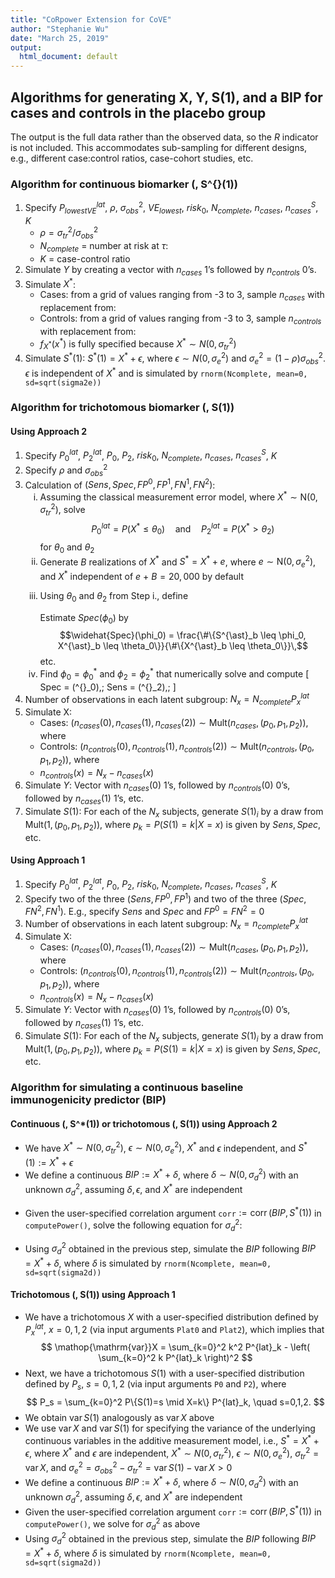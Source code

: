 ```yaml
---
title: "CoRpower Extension for CoVE"
author: "Stephanie Wu"
date: "March 25, 2019"
output:
  html_document: default
---
```


\DeclareMathOperator{\corr}{corr}
\DeclareMathOperator{\var}{var}

## Algorithms for generating X, Y, S(1), and a BIP for cases and controls in the placebo group
The output is the full data rather than the observed data, so the $R$ indicator is not included. This accommodates sub-sampling for different designs, e.g., different case:control ratios, case-cohort studies, etc.

### Algorithm for continuous biomarker \(\, S^{\ast}(1)\)

<ol>
<li> Specify $P^{lat}_{lowestVE}$, $\rho$, $\sigma^2_{obs}$, $VE_{lowest}$, $risk_0$, $N_{complete}$, $n_{cases}$, $n^S_{cases}$, $K$
  <ul> 
  <li> $\rho = \sigma^2_{tr} / \sigma^2_{obs}$
  <li> $N_{complete}$ = number at risk at $\tau$:
  \begin{align*}
  N_{complete} &= N_{randomized}*P(T>\tau, C>\tau | Z = 0)\\
  &= N_{randomized}*P(T>\tau | Z=0)*P(C>\tau | Z=0) \quad \text{ because } T, C \text{ independent}
  \end{align*}
  <li> $K$ = case-control ratio
  </ul>
  
<li> Simulate $Y$ by creating a vector with $n_{cases}$ 1's followed by $n_{controls}$ 0's.
<li> Simulate $X^*$: 
  <ul>
  <li> Cases: from a grid of values ranging from -3 to 3, sample $n_{cases}$ with replacement from:
  \begin{align*}
  f_{X^{\ast}}(x^{\ast}|Y=1,Y^{\tau}=0,Z=0) &= f_{X^{\ast}}(x^{\ast}|Y(0)=1)\\
  &= \frac{P(Y(0)=1|X^*=x^*)f_{X^{\ast}}(x^{\ast})}{P(Y(0)=1)}\\
  &= \frac{risk^{lat}_0(x^*)f_{X^{\ast}}(x^{\ast})}{risk_0}\\
  &= f_{X^{\ast}}(x^{\ast}) \quad \text{because } risk^{lat}_0(x^*)=risk_0
  \end{align*}
  <li> Controls: from a grid of values ranging from -3 to 3, sample $n_{controls}$ with replacement from:
  \begin{align*}
  f_{X^{\ast}}(x^{\ast}|Y=0,Y^{\tau}=0,Z=0) &= f_{X^{\ast}}(x^{\ast}|Y(0)=0)\\
  &= \frac{P(Y(0)=0|X^*=x^*)f_{X^{\ast}}(x^{\ast})}{P(Y(0)=0)}\\
  &= \frac{(1-risk^{lat}_0(x^*))f_{X^{\ast}}(x^{\ast})}{1-risk_0}\\
  &= f_{X^{\ast}}(x^{\ast}) \quad \text{because } risk^{lat}_0(x^*)=risk_0
  \end{align*}
  <li> $f_{X^{\ast}}(x^{\ast})$ is fully specified because $X^* \sim N(0, \sigma^2_{tr})$
  </ul>
<li> Simulate $S^*(1)$: $S^*(1)=X^*+\epsilon,$ where $\epsilon \sim N(0, \sigma^2_e)$ and $\sigma_e^2=(1-\rho)\sigma^2_{obs}$. $\epsilon$ is independent of $X^*$ and is simulated by `rnorm(Ncomplete, mean=0, sd=sqrt(sigma2e))` 
</ol>

### Algorithm for trichotomous biomarker \(\, S(1)\) 
#### Using Approach 2

<ol>
<li> Specify $P^{lat}_0$, $P^{lat}_2$, $P_0$, $P_2$, $risk_0$, $N_{complete}$, $n_{cases}$, $n^S_{cases}$, $K$
<li> Specify $\rho$ and $\sigma^2_{obs}$ 
<li> Calculation of $(Sens, Spec, FP^0, FP^1, FN^1, FN^2)$:
  <ol type="i">
  <li> Assuming the classical measurement error model, where $X^{\ast} \sim \mathsf{N}(0,\sigma^2_{tr})$,  solve
  $$P^{lat}_0 = P(X^{\ast} \leq \theta_0) \quad \textrm{and} \quad P^{lat}_2 = P(X^{\ast} > \theta_2)$$
  for $\theta_0$ and $\theta_2$
  <li> Generate $B$ realizations of $X^{\ast}$ and $S^{\ast} = X^{\ast} + e$, where $e \sim \mathsf{N}(0,\sigma^2_{e})$, and
  $X^{\ast}$ independent of $e$
      + $B = 20,000$ by default
  <li> Using $\theta_0$ and $\theta_2$ from Step i., define
  \begin{align*}
  Spec(\phi_0) &= P(S^{\ast} \leq \phi_0 \mid X^{\ast} \leq \theta_0)\\
  FN^1(\phi_0) &= P(S^{\ast} \leq \phi_0 \mid X^{\ast} \in (\theta_0,\theta_2])\\
  FN^2(\phi_0) &= P(S^{\ast} \leq \phi_0 \mid X^{\ast} > \theta_2)\\
  Sens(\phi_2) &= P(S^{\ast} > \phi_2 \mid X^{\ast} > \theta_2)\\
  FP^1(\phi_2) &= P(S^{\ast} > \phi_2 \mid X^{\ast} \in (\theta_0,\theta_2])\\
  FP^0(\phi_2) &= P(S^{\ast} > \phi_2 \mid X^{\ast} \leq \theta_0)
  \end{align*}
        
  Estimate $Spec(\phi_0)$ by
  $$\widehat{Spec}(\phi_0) = \frac{\#\{S^{\ast}_b \leq \phi_0, X^{\ast}_b \leq \theta_0\}}{\#\{X^{\ast}_b \leq \theta_0\}}\,$$ etc.
  <li> Find $\phi_0 = \phi^{\ast}_0$ and $\phi_2 = \phi^{\ast}_2$ that numerically solve
  \begin{align*}
  P_0 &= \widehat{Spec}(\phi_0)P^{lat}_0 + \widehat{FN}^1(\phi_0)P^{lat}_1 + \widehat{FN}^2(\phi_0)P^{lat}_2\\
  P_2 &= \widehat{Sens}(\phi_2)P^{lat}_2 + \widehat{FP}^1(\phi_2)P^{lat}_1 + \widehat{FP}^0(\phi_2)P^{lat}_0
  \end{align*}
  and compute
  \[
  Spec = \widehat{Spec}(\phi^{\ast}_0),\; Sens = \widehat{Sens}(\phi^{\ast}_2),\; \textrm{etc.}
  \]
  </ol>      

<li> Number of observations in each latent subgroup: $N_x = N_{complete} P^{lat}_x$
<li> Simulate X: 
  <ul>
  <li> Cases: $\left(n_{cases}(0),n_{cases}(1),n_{cases}(2)\right) \sim \mathsf{Mult}(n_{cases},(p_0,p_1,p_2))$, where
  \begin{align*}
  p_x=P(X=x|Y=1,Y^{\tau}=0,Z=0) &= P(X=x|Y(0)=1)\\ 
  &= \frac{P(Y(0)=1|X=x)P(X=x)}{P(Y(0)=1)}\\
  &= \frac{risk^{lat}_0(x)P^{lat}_{x}}{risk_0}\\
  &= P^{lat}_{x} \quad \text{because } risk^{lat}_0(x)=risk_0
  \end{align*}
  <li> Controls: $\left(n_{controls}(0),n_{controls}(1),n_{controls}(2)\right) \sim \mathsf{Mult}(n_{controls},(p_0,p_1,p_2))$, where
  \begin{align*}
  p_x=P(X=x|Y=0,Y^{\tau}=0,Z=0) &= P(X=x|Y(0)=0)\\ 
  &= \frac{P(Y(0)=0|X=x)P(X=x)}{P(Y(0)=0)}\\
  &= \frac{(1-risk^{lat}_0(x))P^{lat}_{x}}{(1-risk_0)}\\
  &= P^{lat}_{x} \quad \text{because } risk^{lat}_0(x)=risk_0
  \end{align*}
  <li> $n_{controls}(x) = N_x - n_{cases}(x)$
  </ul>
<li> Simulate $Y$: Vector with $n_{cases}(0)$ 1's, followed by $n_{controls}(0)$ 0's, followed by $n_{cases}(1)$ 1's, etc.
<li> Simulate $S(1)$: For each of the $N_x$ subjects, generate $S(1)_i$ by a draw from $\mathsf{Mult}(1,(p_0,p_1,p_2))$, where $p_k=P(S(1)=k|X=x)$ is given by $Sens, Spec$, etc.  
</ol>

#### Using Approach 1
<ol>
<li> Specify $P^{lat}_0$, $P^{lat}_2$, $P_0$, $P_2$, $risk_0$, $N_{complete}$, $n_{cases}$, $n^S_{cases}$, $K$
<li> Specify two of the three $(Sens, FP^0, FP^1)$ and two of the three $(Spec, FN^2, FN^1)$. E.g., specify $Sens$ and $Spec$ and $FP^0 = FN^2 = 0$
<li> Number of observations in each latent subgroup: $N_x = n_{complete} P^{lat}_x$
<li> Simulate X: 
  <ul>
  <li> Cases: $\left(n_{cases}(0),n_{cases}(1),n_{cases}(2)\right) \sim \mathsf{Mult}(n_{cases},(p_0,p_1,p_2))$, where
  \begin{align*}
  p_x=P(X=x|Y=1,Y^{\tau}=0,Z=0) &= P(X=x|Y(0)=1)\\ 
  &= \frac{P(Y(0)=1|X=x)P(X=x)}{P(Y(0)=1)}\\
  &= \frac{risk^{lat}_0(x)P^{lat}_{x}}{risk_0}\\
  &= P^{lat}_{x} \quad \text{because } risk^{lat}_0(x)=risk_0
  \end{align*}
  <li> Controls: $\left(n_{controls}(0),n_{controls}(1),n_{controls}(2)\right) \sim \mathsf{Mult}(n_{controls},(p_0,p_1,p_2))$, where
  \begin{align*}
  p_x=P(X=x|Y=0,Y^{\tau}=0,Z=0) &= P(X=x|Y(0)=0)\\ 
  &= \frac{P(Y(0)=0|X=x)P(X=x)}{P(Y(0)=0)}\\
  &= \frac{(1-risk^{lat}_0(x))P^{lat}_{x}}{(1-risk_0)}\\
  &= P^{lat}_{x} \quad \text{because } risk^{lat}_0(x)=risk_0
  \end{align*}
  <li> $n_{controls}(x) = N_x - n_{cases}(x)$
  </ul>
<li> Simulate $Y$: Vector with $n_{cases}(0)$ 1's, followed by $n_{controls}(0)$ 0's, followed by $n_{cases}(1)$ 1's, etc.
<li> Simulate $S(1)$: For each of the $N_x$ subjects, generate $S(1)_i$ by a draw from $\mathsf{Mult}(1,(p_0,p_1,p_2))$, where $p_k=P(S(1)=k|X=x)$ is given by $Sens, Spec$, etc.  
</ol>

### Algorithm for simulating a continuous baseline immunogenicity predictor (BIP)
#### Continuous \(\, S^*(1)\) or trichotomous \(\, S(1)\) using Approach 2
<ul>
<li> We have $X^* \sim N(0, \sigma^2_{tr})$, $\epsilon \sim N(0, \sigma^2_e)$, $X^*$ and $\epsilon$ independent, and $S^*(1) := X^* + \epsilon$
<li> We define a continuous $BIP := X^* + \delta$, where $\delta \sim N(0, \sigma^2_d)$ with an unknown $\sigma^2_d$, assuming $\delta, \epsilon$, and $X^*$ are independent
<li> Given the user-specified correlation argument `corr`$:= \corr(BIP, S^*(1))$ in `computePower()`, solve the following equation for $\sigma^2_d$:

\begin{align*}
\DeclareMathOperator{\corr}{corr}
\DeclareMathOperator{\var}{var}
\corr(BIP, S^*(1)) &= \corr(X^*+\delta, X^*+\epsilon)\\
&= \frac{\var(X^*)}{\sqrt{\var(X^*+\delta)\var(X^*+\epsilon)}}\\
&= \frac{\var(X^*)}{\sqrt{(\var(X^*)+\var(\delta))(\var(X^*)+\var(\epsilon))}} \quad \text{because of independence}\\
&= \frac{\sigma^2_{tr}}{\sqrt{(\sigma^2_{tr}+\var(\delta))(\sigma^2_{tr}+\sigma^2_e)}}\\
\iff (\sigma^2_{tr}+\var(\delta))(\sigma^2_{tr}+\sigma^2_e) &= (\sigma^2_{tr}/ \corr(BIP, S^*(1)))^2\\
\iff \var(\delta) &= \frac{(\sigma^2_{tr}/\corr(BIP, S^*(1)))^2}{\sigma^2_{tr}+\sigma^2_e} - \sigma^2_{tr}
\end{align*}
<li> Using $\sigma^2_d$ obtained in the previous step, simulate the $BIP$ following $BIP = X^* + \delta$, where $\delta$ is simulated by `rnorm(Ncomplete, mean=0, sd=sqrt(sigma2d))`
</ul>

#### Trichotomous \(\, S(1)\) using Approach 1
<ul>
<li> We have a trichotomous $X$ with a user-specified distribution defined by $P^{lat}_x$, $x=0,1,2$ (via input arguments `Plat0` and `Plat2`), which implies that
$$
\var X = \sum_{k=0}^2 k^2 P^{lat}_k - \left( \sum_{k=0}^2 k P^{lat}_k \right)^2
$$
<li> Next, we have a trichotomous $S(1)$ with a user-specified distribution defined by $P_s$, $s=0,1,2$ (via input arguments `P0` and `P2`), where
$$
P_s  = \sum_{k=0}^2 P\{S(1)=s \mid X=k\} P^{lat}_k, \quad s=0,1,2.
$$
<li> We obtain $\var S(1)$ analogously as $\var X$ above
<li> We use $\var X$ and $\var S(1)$ for specifying the variance of the underlying continuous variables in the additive measurement model, i.e., $S^* = X^* + \epsilon$, where $X^*$ and $\epsilon$ are independent, $X^* \sim N(0, \sigma^2_{tr})$, $\epsilon \sim N(0, \sigma^2_e)$, $\sigma^2_{tr} = \var X$, and $\sigma^2_e = \sigma^2_{obs} - \sigma^2_{tr} = \var S(1) - \var X > 0$
<li> We define a continuous $BIP := X^* + \delta$, where $\delta \sim N(0, \sigma^2_d)$ with an unknown $\sigma^2_d$, assuming $\delta, \epsilon$, and $X^*$ are independent
<li> Given the user-specified correlation argument `corr`$:= \corr(BIP, S^*(1))$ in `computePower()`, we solve for $\sigma^2_d$ as above
<li> Using $\sigma^2_d$ obtained in the previous step, simulate the $BIP$ following $BIP = X^* + \delta$, where $\delta$ is simulated by `rnorm(Ncomplete, mean=0, sd=sqrt(sigma2d))`
</ul>
